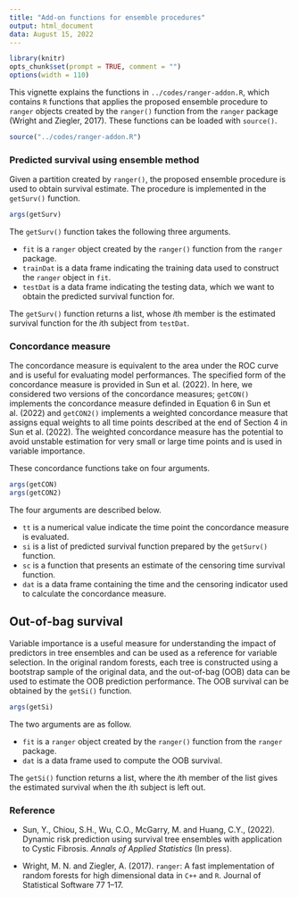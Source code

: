 ```yaml
---
title: "Add-on functions for ensemble procedures"
output: html_document
data: August 15, 2022
---
```


\newcommand{\bX}{{\boldsymbol X}}
\newcommand{\bW}{{\boldsymbol W}}
\newcommand{\bZ}{{\boldsymbol Z}}


```r
library(knitr)
opts_chunk$set(prompt = TRUE, comment = "")
options(width = 110)
```

This vignette explains the functions in `../codes/ranger-addon.R`, 
which contains `R` functions that applies the proposed ensemble procedure to `ranger` objects 
created by the `ranger()` function from the `ranger` package (Wright and Ziegler, 2017).
These functions can be loaded with `source()`.
```R
source("../codes/ranger-addon.R")
```

### Predicted survival using ensemble method

Given a partition created by `ranger()`, 
the proposed ensemble procedure is used to obtain survival estimate. 
The procedure is implemented in the `getSurv()` function.
```R
args(getSurv)
```
The `getSurv()` function takes the following three arguments. 

  - `fit` is a `ranger` object created by the `ranger()` function from the `ranger` package. 
  - `trainDat` is a data frame indicating the training data used to construct the `ranger` object in `fit`.
  - `testDat` is a data frame indicating the testing data, which we want to obtain the predicted survival function for.
  
The `getSurv()` function returns a list, whose $i$th member
is the estimated survival function for the $i$th subject from `testDat`.

### Concordance measure

The concordance measure is equivalent to the area under the ROC curve and is useful for
evaluating model performances. 
The specified form of the concordance measure is provided in Sun et al. (2022). 
In here, we considered two versions of the concordance measures; 
`getCON()` implements the concordance measure definded in Equation 6 in Sun et al. (2022)
and `getCON2()` implements a weighted concordance measure that assigns equal weights 
to all time points described at the end of Section 4 in Sun et al. (2022).
The weighted concordance measure has the potential to avoid unstable estimation for very small or large time points and is
used in variable importance.

These concordance functions take on four arguments. 

```R
args(getCON)
args(getCON2)
```

The four arguments are described below.

  - `tt` is a numerical value indicate the time point the concordance measure is evaluated.
  - `si` is a list of predicted survival function prepared by the `getSurv()` function.
  - `sc` is a function that presents an estimate of the censoring time survival function. 
  - `dat` is a data frame containing the time and the censoring indicator used to calculate the concordance measure.   

## Out-of-bag survival 

Variable importance is a useful measure for understanding the impact of predictors in tree ensembles and can be used as a reference for variable selection. 
In the original random forests, each tree is constructed using a bootstrap sample of the original data, and the out-of-bag (OOB) data can be used to estimate the OOB prediction performance. 
The OOB survival can be obtained by the `getSi()` function. 

```R
args(getSi)
```

The two arguments are as follow.

  - `fit` is a `ranger` object created by the `ranger()` function from the `ranger` package. 
  - `dat` is a data frame used to compute the OOB survival.


The `getSi()` function returns a list, where the $i$th member of the list gives the estimated survival
when the $i$th subject is left out. 

### Reference 

- Sun, Y., Chiou, S.H., Wu, C.O., McGarry, M. and Huang, C.Y., (2022). Dynamic risk prediction using survival tree ensembles with application to Cystic Fibrosis. *Annals of Applied Statistics* (In press).

- Wright, M. N. and Ziegler, A. (2017). `ranger`: A fast implementation of random forests for high dimensional
data in `C++` and `R`. Journal of Statistical Software 77 1–17.

